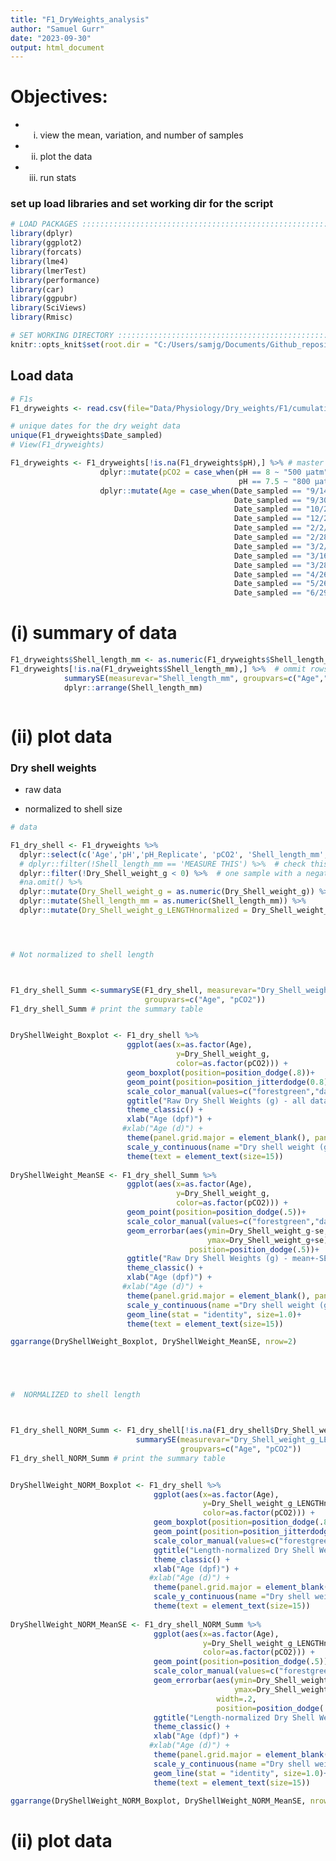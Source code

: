 ```yaml
---
title: "F1_DryWeights_analysis"
author: "Samuel Gurr"
date: "2023-09-30"
output: html_document
---
```


# Objectives: 

* (i) view the mean, variation, and number of samples

* (ii) plot the data 

* (iii) run stats

### set up load libraries and set working dir for the script 
```r

# LOAD PACKAGES :::::::::::::::::::::::::::::::::::::::::::::::::::::::
library(dplyr)
library(ggplot2)
library(forcats)
library(lme4)
library(lmerTest)
library(performance)
library(car)
library(ggpubr)
library(SciViews)
library(Rmisc)

# SET WORKING DIRECTORY :::::::::::::::::::::::::::::::::::::::::::::::
knitr::opts_knit$set(root.dir = "C:/Users/samjg/Documents/Github_repositories/Airradians_multigen_OA/RAnalysis")

```

## Load data 

```r

# F1s
F1_dryweights <- read.csv(file="Data/Physiology/Dry_weights/F1/cumulative_raw/F1_dry_weights_raw.csv", header=T,stringsAsFactors=FALSE, fileEncoding="latin1") 

# unique dates for the dry weight data 
unique(F1_dryweights$Date_sampled)
# View(F1_dryweights)

F1_dryweights <- F1_dryweights[!is.na(F1_dryweights$pH),] %>% # master data file
                    dplyr::mutate(pCO2 = case_when(pH == 8 ~ "500 μatm", # add column for pCO2
                                                   pH == 7.5 ~ "800 μatm")) %>% 
                    dplyr::mutate(Age = case_when(Date_sampled == "9/14/2021" ~  50, 
                                                  Date_sampled == "9/30/2021" ~  65, 
                                                  Date_sampled == "10/26/2021" ~  92,  # add column for Age in days
                                                  Date_sampled == "12/2/2021" ~ 129,
                                                  Date_sampled == "2/2/2022" ~ 191,
                                                  Date_sampled == "2/28/2022" ~ 217,
                                                  Date_sampled == "3/2/2022" ~ 219,
                                                  Date_sampled == "3/16/2022" ~ 233,
                                                  Date_sampled == "3/28/2022" ~ 245,
                                                  Date_sampled == "4/26/2022" ~ 274,
                                                  Date_sampled == "5/26/2022" ~ 304,
                                                  Date_sampled == "6/29/2022" ~ 338))

```

# (i) summary of data 

```r
F1_dryweights$Shell_length_mm <- as.numeric(F1_dryweights$Shell_length_mm)
F1_dryweights[!is.na(F1_dryweights$Shell_length_mm),] %>%  # ommit rows with NA for shell length - if not you get errors here
            summarySE(measurevar="Shell_length_mm", groupvars=c("Age","pCO2")) %>% 
            dplyr::arrange(Shell_length_mm)



```


# (ii) plot data 

### Dry shell weights 

* raw data 

* normalized to shell size 

```r

# data 

F1_dry_shell <- F1_dryweights %>% 
  dplyr::select(c('Age','pH','pH_Replicate', 'pCO2', 'Shell_length_mm','Dry_Shell_weight_g')) %>% 
  # dplyr::filter(!Shell_length_mm == 'MEASURE THIS') %>%  # check this row, omit for now
  dplyr::filter(!Dry_Shell_weight_g < 0) %>%  # one sample with a negative value here,.. omit!
  #na.omit() %>% 
  dplyr::mutate(Dry_Shell_weight_g = as.numeric(Dry_Shell_weight_g)) %>% 
  dplyr::mutate(Shell_length_mm = as.numeric(Shell_length_mm)) %>% 
  dplyr::mutate(Dry_Shell_weight_g_LENGTHnormalized = Dry_Shell_weight_g/Shell_length_mm)




# Not normalized to shell length



F1_dry_shell_Summ <-summarySE(F1_dry_shell, measurevar="Dry_Shell_weight_g", 
                              groupvars=c("Age", "pCO2"))
F1_dry_shell_Summ # print the summary table 


DryShellWeight_Boxplot <- F1_dry_shell %>% 
                          ggplot(aes(x=as.factor(Age), 
                                     y=Dry_Shell_weight_g, 
                                     color=as.factor(pCO2))) +
                          geom_boxplot(position=position_dodge(.8))+ 
                          geom_point(position=position_jitterdodge(0.8))+
                          scale_color_manual(values=c("forestgreen","darkorange2"))+
                          ggtitle("Raw Dry Shell Weights (g) - all data") +
                          theme_classic() +  
                          xlab("Age (dpf)") +
                         #xlab("Age (d)") +
                          theme(panel.grid.major = element_blank(), panel.grid.minor = element_blank())+ 
                          scale_y_continuous(name ="Dry shell weight (g)")+
                          theme(text = element_text(size=15))
                          
DryShellWeight_MeanSE <- F1_dry_shell_Summ %>% 
                          ggplot(aes(x=as.factor(Age), 
                                     y=Dry_Shell_weight_g, 
                                     color=as.factor(pCO2))) +
                          geom_point(position=position_dodge(.5))+ 
                          scale_color_manual(values=c("forestgreen","darkorange2"))+
                          geom_errorbar(aes(ymin=Dry_Shell_weight_g-se, 
                                            ymax=Dry_Shell_weight_g+se), width=.2,
                                        position=position_dodge(.5))+
                          ggtitle("Raw Dry Shell Weights (g) - mean+-SE") +
                          theme_classic() +  
                          xlab("Age (dpf)") +
                         #xlab("Age (d)") +
                          theme(panel.grid.major = element_blank(), panel.grid.minor = element_blank())+ 
                          scale_y_continuous(name ="Dry shell weight (g)")+
                          geom_line(stat = "identity", size=1.0)+
                          theme(text = element_text(size=15))

ggarrange(DryShellWeight_Boxplot, DryShellWeight_MeanSE, nrow=2)





#  NORMALIZED to shell length



F1_dry_shell_NORM_Summ <- F1_dry_shell[!is.na(F1_dry_shell$Dry_Shell_weight_g_LENGTHnormalized),] %>% 
                            summarySE(measurevar="Dry_Shell_weight_g_LENGTHnormalized", 
                                      groupvars=c("Age", "pCO2"))
F1_dry_shell_NORM_Summ # print the summary table 


DryShellWeight_NORM_Boxplot <- F1_dry_shell %>% 
                                ggplot(aes(x=as.factor(Age), 
                                           y=Dry_Shell_weight_g_LENGTHnormalized, 
                                           color=as.factor(pCO2))) +
                                geom_boxplot(position=position_dodge(.8))+ 
                                geom_point(position=position_jitterdodge(0.8))+
                                scale_color_manual(values=c("forestgreen","darkorange2"))+
                                ggtitle("Length-normalized Dry Shell Weights (g) - all data") +
                                theme_classic() +  
                                xlab("Age (dpf)") +
                               #xlab("Age (d)") +
                                theme(panel.grid.major = element_blank(), panel.grid.minor = element_blank())+ 
                                scale_y_continuous(name ="Dry shell weight (g)")+
                                theme(text = element_text(size=15))
                          
DryShellWeight_NORM_MeanSE <- F1_dry_shell_NORM_Summ %>% 
                                ggplot(aes(x=as.factor(Age), 
                                           y=Dry_Shell_weight_g_LENGTHnormalized, 
                                           color=as.factor(pCO2))) +
                                geom_point(position=position_dodge(.5))+ 
                                scale_color_manual(values=c("forestgreen","darkorange2"))+
                                geom_errorbar(aes(ymin=Dry_Shell_weight_g_LENGTHnormalized-se, 
                                                  ymax=Dry_Shell_weight_g_LENGTHnormalized+se), 
                                              width=.2,
                                              position=position_dodge(.5))+
                                ggtitle("Length-normalized Dry Shell Weights (g) - mean+-SE") +
                                theme_classic() +  
                                xlab("Age (dpf)") +
                               #xlab("Age (d)") +
                                theme(panel.grid.major = element_blank(), panel.grid.minor = element_blank())+ 
                                scale_y_continuous(name ="Dry shell weight (g)")+
                                geom_line(stat = "identity", size=1.0)+
                                theme(text = element_text(size=15))

ggarrange(DryShellWeight_NORM_Boxplot, DryShellWeight_NORM_MeanSE, nrow=2)


```
# (ii) plot data 
